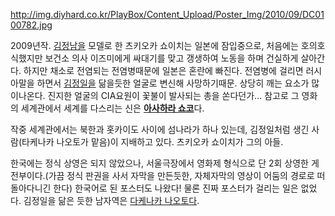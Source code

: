 http://img.diyhard.co.kr/PlayBox/Content_Upload/Poster_Img/2010/09/DC0100782.jpg

2009년작. [[김정남]]을 모델로 한 츠키오카 쇼이치는 일본에 잠입중으로, 처음에는 호의호식했지만 보건소 의사 이즈미에게 싸대기를 맞고 갱생하여 노동을 하며 건실하게 살아간다. 하지만 채소로 전염되는 전염병때문에 일본은 혼란에 빠진다. 전염병에 걸리면 러시아말을 하면서 [[김정일]]을 닮을듯한 얼굴로 변신해 사망하기때문. 상당히 깨는 요소가 많이나온다. 진지한 얼굴의 CIA요원이 꽃불이 발사되는 총을 쏜다던가... 참고로 그 영화의 세계관에서 세계를 다스리는 신은 '''[[아사하라 쇼코]]'''다. 

작중 세계관에서는 북한과 홋카이도 사이에 섬나라가 하나 있는데, 김정일처럼 생긴 사람(타케나카 나오토가 맡음)이 지배하고 있다. 츠키오카 쇼이치가 그의 아들.

한국에는 정식 상영은 되지 않았으나, 서울극장에서 영화제 형식으로 단 2회 상영한 게 전부이다.(가끔 정식 판권을 사서 자막을 만든듯한, 자체자막의 영상이 어둠의 경로로 떠돌아다니긴 한다) 한국어로 된 포스터도 나왔다! 물론 진짜 포스터가 걸리는 일은 없었다. 김정일을 닮은 듯한 남자역은 [[다케나카 나오토]]다. 
